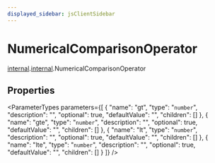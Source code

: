 ```yaml
---
displayed_sidebar: jsClientSidebar
---
```



# NumericalComparisonOperator

[internal](../../admin_discounts/modules/admin_discounts.internal.mdx).[internal](../modules/admin_discounts.internal.internal.mdx).NumericalComparisonOperator

## Properties

<ParameterTypes parameters={[
  {
    "name": "gt",
    "type": "`number`",
    "description": "",
    "optional": true,
    "defaultValue": "",
    "children": []
  },
  {
    "name": "gte",
    "type": "`number`",
    "description": "",
    "optional": true,
    "defaultValue": "",
    "children": []
  },
  {
    "name": "lt",
    "type": "`number`",
    "description": "",
    "optional": true,
    "defaultValue": "",
    "children": []
  },
  {
    "name": "lte",
    "type": "`number`",
    "description": "",
    "optional": true,
    "defaultValue": "",
    "children": []
  }
]} />
